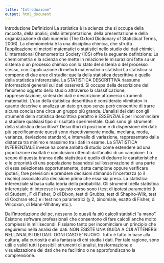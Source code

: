 ```yaml
---
title: "Introduzione"
output: html_document
---
```

Introduzione
Definizioni
La statistica è la scienza che si occupa della raccolta, della analisi, della interpretazione, della presentazione e della organizzazione di dati numerici (The Oxford Dictionary of Statistical Terms, 2006).
La chemiometria è la una disciplina chimica, che sfrutta l’applicazione di metodi matematici o statistici nello studio dei dati chimici. L'International Chemometrics Society (ICS) offre la seguente definizione:
La chemiometria è la scienza che mette in relazione le misurazioni fatte su un sistema o un processo chimico con lo stato del sistema o del processo stesso, con l'applicazione di metodi matematici o statistici
La statistica si compone di due aree di studio: quella della statistica descrittiva e quella della statistica inferenziale.
La STATISTICA DESCRITTIVA riassume informazioni generali sui dati osservati.
Si occupa della descrizione del fenomeno oggetto dello studio attraverso la classificazione, rappresentazione, sintesi dei dati e descrizione attraverso strumenti matematici.
L’uso della statistica descrittiva è considerato «limitato» in quanto descrive e analizza un dato gruppo senza però consentire di trarre alcuna conclusione circa un gruppo più grande.
L’analisi dei dati con gli strumenti della statistica descrittiva peraltro è ESSENZIALE per incominciare a studiare qualsiasi tipo di risultato sperimentale.
Quali sono gli strumenti della statistica descrittiva?
Descrittori di posizione e di dispersione dei dati: più specificamente questi sono rispettivamente media, mediana, moda, varianza, deviazione standard, e intervallo di variazione, rappresentato dalla distanza tra minimo e massimo tra i dati in esame.
La STATISTICA INFERENZIALE invece ha come ambito di studio come estendere ad una popolazione risultati e conclusioni ottenuti dall’analisi di un campione. Lo scopo di questa branca della statistica è quello di dedurre le caratteristiche e le proprietà di una popolazione basandosi sull’osservazione di una parte di essa selezionata opportunamente, detta campione oppure verificare ipotesi, fare previsioni e prendere decisioni stimando l’incertezza (o il rischio) associato alla decisione prima che essa sia presa.
La statistica inferenziale si basa sulla teoria della probabilità.
Gli strumenti della statistica inferenziale di interesse in questo corso sono i test di ipotesi parametrici (t di Student , F di Fisher, Q di Dixon, test di Grubbs, test di Shapiro-Wilk, test di Cochran etc.) e i test non parametrici (χ 2, binomiale, esatto di Fisher, di Wilcoxon, di Mann-Whitney etc.).

Dall’introduzione del pc, nessuno (o quasi) fa più calcoli statistici “a mano”.
Esistono software professionali che consentono di fare calcoli anche molto complessi in millisecondi.
Fissiamo tanto per incominciare un principio che seguiremo nella analisi dei dati:
NON ESISTE UNA GUIDA A CUI ATTENERSI NELL’ANALISI DEI DATI. OGNI CASO E’ NUOVO.
Tutto è fatto in base alla cultura, alla curiosità e alla fantasia di chi studia i dati. Per tale ragione, sono utili e validi tutti i possibili strumenti di analisi, trasformazione e visualizzazione dei dati che ne facilitino o ne approfondiscano la comprensione.
